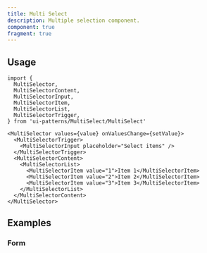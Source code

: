 ```yaml
---
title: Multi Select
description: Multiple selection component.
component: true
fragment: true
---
```


<ComponentPreview name="multi-select-demo" description="" peekCode wide />

## Usage

```tsx
import {
  MultiSelector,
  MultiSelectorContent,
  MultiSelectorInput,
  MultiSelectorItem,
  MultiSelectorList,
  MultiSelectorTrigger,
} from 'ui-patterns/MultiSelect/MultiSelect'
```

```tsx
<MultiSelector values={value} onValuesChange={setValue}>
  <MultiSelectorTrigger>
    <MultiSelectorInput placeholder="Select items" />
  </MultiSelectorTrigger>
  <MultiSelectorContent>
    <MultiSelectorList>
      <MultiSelectorItem value="1">Item 1</MultiSelectorItem>
      <MultiSelectorItem value="2">Item 2</MultiSelectorItem>
      <MultiSelectorItem value="3">Item 3</MultiSelectorItem>
    </MultiSelectorList>
  </MultiSelectorContent>
</MultiSelector>
```

## Examples

### Form

<ComponentPreview name="multi-select-form" description="" peekCode wide />
